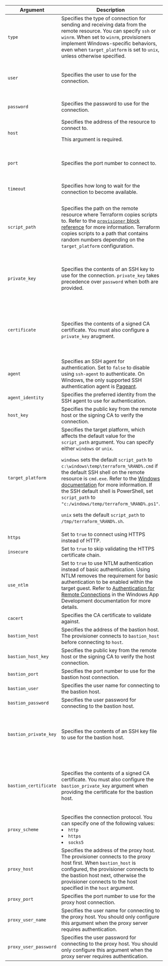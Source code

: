 <!-- this partial appears in reference pages that describe connection settings for provisioners -->
| Argument | Description | Data type | Connection | Default |
|---------------|--------------|-------------|---------| --- |
| `type` | Specifies the type of connection for sending and receiving data from the remote resource. You can specify `ssh` or `winrm`. When set to `winrm`, provisioners implement Windows-specific behaviors, even when `target_platform` is set to `unix`, unless otherwise specified.| string |  | `ssh` |
| `user` | Specifies the user to use for the connection. | string | `ssh`<p>`winrm`</p> | <p>`root` when `type` is `ssh`</p><p>`Administrator` when `type` is `winrm`</p> |
| `password` | Specifies the password to use for the connection. | string | `ssh`<p>`winrm`</p> | none |
| `host` | Specifies the address of the resource to connect to. <p>This argument is required.</p> | string | `ssh`<p>`winrm`</p> | none |
| `port` | Specifies the port number to connect to. | number | `ssh`<p>`winrm`</p> | <p>`22` when `type` is `ssh`</p><p>`5985` when `type` is `winrm`</p> |
| `timeout` | Specifies how long to wait for the connection to become available. | string | `ssh`<p>`winrm`</p> | `"5m"` |
| `script_path` | Specifies the path on the remote resource where Terraform copies scripts to. Refer to the [`provisioner` block reference](#provisioner) for more information. Terraform copies scripts to a path that contains random numbers depending on the `target_platform` configuration. | string | `ssh`<p>`winrm`</p> | <p>`/tmp/terraform_%RAND%.sh` when `target_platform` is `unix`</p><p>`C:/windows/temp/`<br/>`terraform_%RAND%.cmd` when `target_platform` is `windows`</p> |
| `private_key` | Specifies the contents of an SSH key to use for the connection. `private_key` takes precedence over `password` when both are provided. | <p>string</p><p>Use a [`file` function](/terraform/language/functions/file) to load keys from file.</p> | `ssh` | none |
| `certificate` | Specifies the contents of a signed CA certificate. You must also configure a  `private_key` arugment. | <p>string</p><p>Use a [`file` function](/terraform/language/functions/file) to load certificates from file.</p> | `ssh` | none |
| `agent` | Specifies an SSH agent for authentication. Set to `false` to disable using `ssh-agent` to authenticate. On Windows, the only supported SSH authentication agent is [Pageant](http://the.earth.li/\~sgtatham/putty/0.66/htmldoc/Chapter9.html#pageant). | string | `ssh` | `false` |
| `agent_identity` | Specifies the preferred identity from the SSH agent to use for authentication. | string | `ssh` | none |
| `host_key` | Specifies the public key from the remote host or the signing CA to verify the connection. | string | `ssh` | none |
| `target_platform` | Specifies the target platform, which affects the default value for the `script_path` argument. You can specify either `windows` or `unix`. <p>`windows` sets the default `script_path` to `c:\windows\temp\terraform_%RAND%.cmd` if the default SSH shell on the remote resource is `cmd.exe`. Refer to the [Windows documentation](https://docs.microsoft.com/en-us/windows-server/administration/openssh/openssh_server_configuration#configuring-the-default-shell-for-openssh-in-windows) for more information. If the SSH default shell is PowerShell, set `script_path` to `"c:/windows/temp/terraform_%RAND%.ps1"`.</p><p>`unix` sets the default `script_path` to `/tmp/terraform_%RAND%.sh`. </p> | string | `ssh` |`unix` |
| `https` | Set to `true` to connect using HTTPS instead of HTTP. | boolean | `winrm` | `false` |
| `insecure` | Set to `true` to skip validating the HTTPS certificate chain. | boolean | `winrm` | `false` |
| `use_ntlm` | Set to `true` to use NTLM authentication instead of basic authentication. Using NTLM removes the requirement for basic authentication to be enabled within the target guest. Refer to [Authentication for Remote Connections](https://docs.microsoft.com/en-us/windows/win32/winrm/authentication-for-remote-connections) in the Windows App Development documentation for more details. | boolean | `winrm` | `false` |
| `cacert` | Specifies the CA certificate to validate against. | string | `winrm` | none |
| `bastion_host` | Specifies the address of the bastion host. The provisioner connects to `bastion_host` before connecting to `host`. | string | `ssh` | none |
| `bastion_host_key` | Specifies the public key from the remote host or the signing CA to verify the host connection. | string | `ssh` | none |
| `bastion_port` | Specifies the port number to use for the bastion host connection. | string | `ssh` | value of the `port` field|
| `bastion_user`| Specifies the user name for connecting to the bastion host. | string | `ssh` | value of the `user` field |
| `bastion_password` | Specifies the user password for connecting to the bastion host. | string | `ssh` | value of the `password` field |
| `bastion_private_key` | Specifies the contents of an SSH key file to use for the bastion host. | <p>string</p><p>Use a [`file` function](/terraform/language/functions/file) to load keys from file.</p> | `ssh` | value of the `private_key` field |
| `bastion_certificate` |  Specifies the contents of a signed CA certificate. You must also configure the `bastion_private_key` argument when providing the certificate for the bastion host. | <p>string</p><p>Use a [`file` function](/terraform/language/functions/file) to load certificates from file.</p> | `ssh` | value of the `certificate` field |
| `proxy_scheme` | Specifies the connection protocol. You can specify one of the following values: <li>`http`</li><li>`https`</li><li> `socks5`</li> | string | `ssh` | none |
| `proxy_host` | Specifies the address of the proxy host. The provisioner connects to the proxy host first. When `bastion_host` is configured, the provisioner connects to the bastion host next, otherwise the provisioner connects to the host specified in the `host` argument.  | string | `ssh` | none |
| `proxy_port` | Specifies the port number to use for the proxy host connection. | number | `ssh` | none |
| `proxy_user_name` | Specifies the user name for connecting to the proxy host. You should only configure this argument when the proxy server requires authentication. | string | `ssh` | none |
| `proxy_user_password` | Specifies the user password for connecting to the proxy host. You should only configure this argument when the proxy server requires authentication. | string | `ssh` | none |

